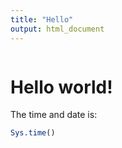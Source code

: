 ```yaml
---
title: "Hello"
output: html_document
---
```


```r

```

# Hello world!

The time and date is: 
```r
Sys.time()
```

